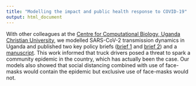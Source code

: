 ```yaml
---
title: "Modelling the impact and public health response to COVID-19"
output: html_document
---
```


With other colleagues at the [Centre for Computational Biology, Uganda Christian University](https://github.com/compbiorg/), we modelled SARS-CoV-2 transmission dynamics in Uganda and published two key policy briefs ([brief 1](https://www.pmldaily.com/investigations/special-reports/2020/05/v.html) and [brief 2](https://www.pmldaily.com/investigations/special-reports/2020/05/policybrief-experts-warn-that-exclusive-use-of-face-masks-may-not-be-useful-as-lifting-of-covid-19-lockdown-beckons.html)) and a [manuscript](http://dx.doi.org/10.2139/ssrn.3633199). This work informed that truck drivers posed a threat to spark a community epidemic in the country, which has actually been the case. Our models also showed that social distancing combined with use of face-masks would contain the epidemic but exclusive use of face-masks would not.

